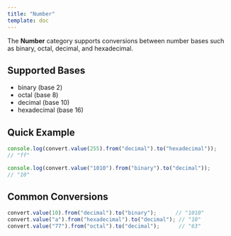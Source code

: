```yaml
---
title: "Number"
template: doc
---
```

The **Number** category supports conversions between number bases such as binary, octal, decimal, and hexadecimal.

## Supported Bases

- binary (base 2)
- octal (base 8)
- decimal (base 10)
- hexadecimal (base 16)


## Quick Example
```ts
console.log(convert.value(255).from("decimal").to("hexadecimal")); 
// "ff"

console.log(convert.value("1010").from("binary").to("decimal")); 
// "10"
```

## Common Conversions
```ts
convert.value(10).from("decimal").to("binary");      // "1010"
convert.value("a").from("hexadecimal").to("decimal"); // "10"
convert.value("77").from("octal").to("decimal");      // "63"
```